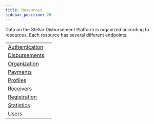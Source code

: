 ```yaml
---
title: Resources
sidebar_position: 20
---
```



Data on the Stellar Disbursement Platform is organized according to resources. Each resource has several different endpoints.

<MethodTable title="Resource Types">

| | |
| --------------------------------------------------- | --- |
| [Authentication](./auth/README.mdx) | |
| [Disbursements](./disbursements/README.mdx) | |
| [Organization](./organization/README.mdx) | |
| [Payments](./payments/README.mdx) | |
| [Profiles](./profile/README.mdx) | |
| [Receivers](./receivers/README.mdx) | |
| [Registration](./registration/README.mdx) | |
| [Statistics](./statistics/README.mdx) | |
| [Users](./users/README.mdx) | |

</MethodTable>
